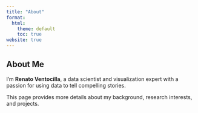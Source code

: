 ```yaml
---
title: "About"
format:
  html:
    theme: default
    toc: true
website: true
---
```


## About Me

I’m **Renato Ventocilla**, a data scientist and visualization expert with a passion for using data to tell compelling stories.

This page provides more details about my background, research interests, and projects.